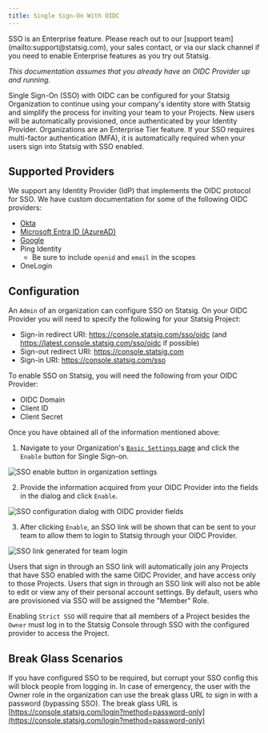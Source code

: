 ```yaml
---
title: Single Sign-On With OIDC
---
```


<Info>
SSO is an Enterprise feature. Please reach out to our [support team](mailto:support@statsig.com), your sales contact, or via our slack channel if you need to enable Enterprise features as you try out Statsig.
</Info>

*This documentation assumes that you already have an OIDC Provider up and running.*

Single Sign-On (SSO) with OIDC can be configured for your Statsig Organization to continue using your company's identity store with Statsig and simplify the process for inviting your team to your Projects. New users will be automatically provisioned, once authenticated by your Identity Provider. Organizations are an Enterprise Tier feature. If your SSO requires multi-factor authentication (MFA), it is automatically required when your users sign into Statsig with SSO enabled.

## Supported Providers
We support any Identity Provider (IdP) that implements the OIDC protocol for SSO.
We have custom documentation for some of the following OIDC providers:
- [Okta](okta_sso.md)
- [Microsoft Entra ID (AzureAD)](azuread.md)
- [Google](google.md)
- Ping Identity
  - Be sure to include `openid` and `email` in the scopes
- OneLogin

## Configuration

An `Admin` of an organization can configure SSO on Statsig. On your OIDC Provider you will need to specify the following for your Statsig Project:

- Sign-in redirect URI: https://console.statsig.com/sso/oidc (and https://latest.console.statsig.com/sso/oidc if possible)
- Sign-out redirect URI: https://console.statsig.com
- Sign-in URI: https://console.statsig.com/sso

To enable SSO on Statsig, you will need the following from your OIDC Provider:

- OIDC Domain
- Client ID
- Client Secret

Once you have obtained all of the information mentioned above:

1. Navigate to your Organization's [`Basic Settings` page](https://console.statsig.com/settings?tab=organization) and click the `Enable` button for Single Sign-on.

<Frame>
  <img src="https://github.com/user-attachments/assets/a31ba14d-9476-4897-afc6-5c39c2f932c9" alt="SSO enable button in organization settings" />
</Frame>

2. Provide the information acquired from your OIDC Provider into the fields in the dialog and click `Enable`.

<Frame>
  <img src="https://github.com/user-attachments/assets/d2143c48-f144-4544-a77b-af2e2d486cc8" alt="SSO configuration dialog with OIDC provider fields" />
</Frame>

3. After clicking `Enable`, an SSO link will be shown that can be sent to your team to allow them to login to Statsig through your OIDC Provider.

<Frame>
  <img src="https://github.com/user-attachments/assets/e3743107-2e26-4944-b2fb-f90536163b6f" alt="SSO link generated for team login" />
</Frame>

Users that sign in through an SSO link will automatically join any Projects that have SSO enabled with the same OIDC Provider, and have access only to those Projects. Users that sign in through an SSO link will also not be able to edit or view any of their personal account settings. By default, users who are provisioned via SSO will be assigned the "Member" Role. 

Enabling `Strict SSO` will require that all members of a Project besides the `Owner` must log in to the Statsig Console through SSO with the configured provider to access the Project.

## Break Glass Scenarios

If you have configured SSO to be required, but corrupt your SSO config this will block people from logging in. In case of emergency, the user with the Owner role in the organization can use the break glass URL to sign in with a password (bypassing SSO). The break glass URL is [https://console.statsig.com/login?method=password-only](https://console.statsig.com/login?method=password-only)
